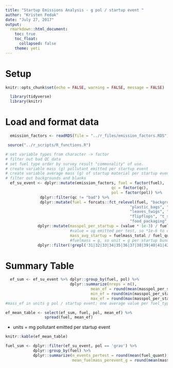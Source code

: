 ---
title: "Startup Emissions Analysis - g pol / startup event "
author: "Kristen Fedak"
date: "July 27, 2017"
output:
  rmarkdown::html_document:
    toc: true
    toc_float: 
      collapsed: false
    theme: yeti
---

# Setup 
```{r setup, include=FALSE}
knitr::opts_chunk$set(echo = FALSE, warning = FALSE, message = FALSE)

  library(tidyverse)
  library(knitr)

```

# Load and format data
```{r}
  emission_factors <- readRDS(file = "../r_files/emission_factors.RDS")
```

```{r}
 source("../r_scripts/R_functions.R")
```

```{r include = FALSE}
# set variable types from character -> factor
# filter out bad QC data
# set fuel type order by survey result "commonality" of use. 
# create variable mass (g) pollutant emitted per startup event
# create variable average mass (g) of startup material per startup event
# filter out backgrounds and blanks
  ef_su_event <- dplyr::mutate(emission_factors, fuel = factor(fuel),
                                              qc = factor(qc),
                                              pol = factor(pol)) %>%
               dplyr::filter(qc != "bad") %>%
               dplyr::mutate(fuel = forcats::fct_relevel(fuel, "background", "kerosene",
                                                      "plastic_bags", "newspaper",
                                                      "leaves_twigs", "rubber",
                                                      "flipflops", "t_shirts",
                                                      "food_packaging", "wood_shims")) %>%
              dplyr::mutate(masspol_per_startup = (value * 1e-3) / fuel_quant, 
                            #value = ug emitted per test, so *1e-6 to convert to g for unit = mg per event 
                            mass_avg_startup = fuelmass_total / fuel_quant) %>% 
                            #fuelmass = g, so unit = g per startup bundle
              dplyr::filter(!grepl('31|32|33|34|35|36|37|38|39|40|41|42|43', id))
```

# Summary Table
```{r}
  ef_sum <- ef_su_event %>% dplyr::group_by(fuel, pol) %>%
                            dplyr::summarize(nreps = n(),
                                     mean_ef = round(mean(masspol_per_startup, na.rm = TRUE), 3),
                                     min_ef = round(min(masspol_per_startup, na.rm = TRUE), 3),
                                     max_ef = round(max(masspol_per_startup, na.rm = TRUE), 3))
#mass_ef in units g pol / startup event; one average value per fuel_type.

ef_mean_table <- select(ef_sum, fuel, pol, mean_ef) %>%
                 spread(fuel, mean_ef)
```
* units = mg pollutant emitted per startup event
```{r echo = FALSE}
knitr::kable(ef_mean_table)
```

```{r}
fuel_sum <- dplyr::filter(ef_su_event, pol == 'grav') %>% 
            dplyr::group_by(fuel) %>%
            dplyr::summarize(n_events_pertest = round(mean(fuel_quant), 2),
                             mean_fuelmass_perevent_g = round(mean(mass_avg_startup), 3))
```






